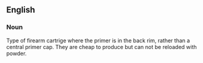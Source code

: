 ==English==
===Noun===
Type of firearm cartrige where the primer is in the back rim, rather than a central primer cap.  They are cheap to produce but can not be reloaded with powder.
